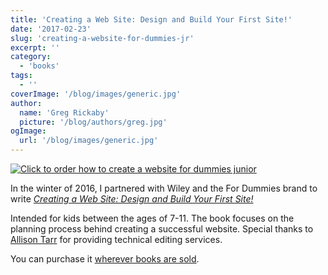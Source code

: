 ```yaml
---
title: 'Creating a Web Site: Design and Build Your First Site!'
date: '2017-02-23'
slug: 'creating-a-website-for-dummies-jr'
excerpt: ''
category:
  - 'books'
tags:
  - ''
coverImage: '/blog/images/generic.jpg'
author:
  name: 'Greg Rickaby'
  picture: '/blog/authors/greg.jpg'
ogImage:
  url: '/blog/images/generic.jpg'
---
```


<Article>

[![Click to order how to create a website for dummies junior](/blog/images/9781119376514_p0_v1_s192x300.jpg)](https://gregslink.co/create-a-website-am)

In the winter of 2016, I partnered with Wiley and the For Dummies brand to write [_Creating a Web Site: Design and Build Your First Site!_](https://gregslink.co/create-a-website-am)

Intended for kids between the ages of 7-11. The book focuses on the planning process behind creating a successful website. Special thanks to [Allison Tarr](https://allisontarr.com/) for providing technical editing services.

You can purchase it [wherever books are sold](https://gregslink.co/create-a-website-am).

</Article>
